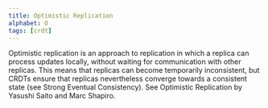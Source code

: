 ```yaml
---
title: Optimistic Replication
alphabet: O
tags: [crdt]
---
```


Optimistic replication is an approach to replication in which a replica can process updates locally, without waiting for communication with other replicas. This means that replicas can become temporarily inconsistent, but CRDTs ensure that replicas nevertheless converge towards a consistent state (see Strong Eventual Consistency). See Optimistic Replication by Yasushi Saito and Marc Shapiro.